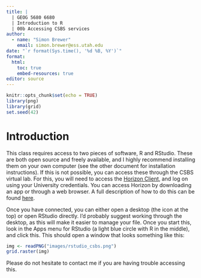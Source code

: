 ```yaml
---
title: |
  | GEOG 5680 6680
  | Introduction to R
  | 00b Accessing CSBS services
author: 
  - name: "Simon Brewer"
    email: simon.brewer@ess.utah.edu
date: "`r format(Sys.time(), '%d %B, %Y')`"
format:
  html:
    toc: true
    embed-resources: true
editor: source
---
```


```r
knitr::opts_chunk$set(echo = TRUE)
library(png)
library(grid)
set.seed(42)
```

# Introduction

This class requires access to two pieces of software, R and RStudio. These are both open source and freely available, and I highly recommend installing them on your own computer (see the other document for installation instructions). If this is not possible, you can access these through the CSBS virtual lab. For this, you will need to access the [Horizon Client][horizID], and log on using your University credentials. You can access Horizon by downloading an app or through a web browser. A full description of how to do this can be found [here][csbsID]. 


Once you have connected, you can either open a desktop (the icon at the top) or open RStudio directly. I'd probably suggest working through the desktop, as this will make it easier to manage your file. Once you start this, look in the Apps menu for RStudio (a light blue circle with R in the middle), and click this. This should open a window that looks something like this:

```r
img <- readPNG("images/rstudio_csbs.png")
grid.raster(img)
```

Please do not hesitate to contact me if you are having trouble accessing this. 

[csbsID]: https://support.csbs.utah.edu/get-help/self-support/virtual-lab.php

[horizID]: https://horizon.csbs.utah.edu